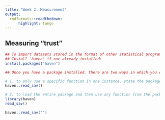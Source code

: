 ```yaml
---
title: "Week 2: Measurement"
output: 
  rmdformats::readthedown:
      highlight: tango
---
```


## Measuring "trust"

```r
## To import datasets stored in the format of other statistical programmes (e.g. SPSS, Stata and SAS) we can use the 'haven' package (see. R4DS Ch. 11.6)
## Install 'haven' if not already installed:
install.packages("haven") 
```

```r
## Once you have a package installed, there are two ways in which you can use the functions contained in the package:

# 1. to only use a specific function in one instance, state the package name followed by two colons (::) followed by the function name; e.g.:
haven::read_sav()

# 2. to load the entire package and then use any function from the package for the duration of your R session; e.g.:
library(haven)
read_sav()
```

```r
haven::read_sav("")
```

